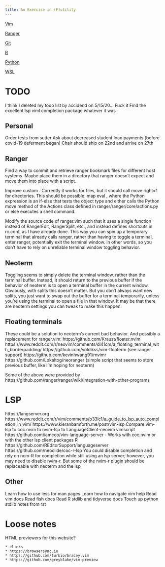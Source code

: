 ```yaml
---
title: An Exercise in (F)utility
---
```


[Vim](vim)

[Ranger](ranger)

[Git](git)

[R](r)

[Python](python)

[WSL](wsl)

# TODO

I think I deleted my todo list by accidend on 5/15/20... Fuck it
Find the excellent lsp viml completion package whatever it was


## Personal

Order tests from sutter
Ask about decreased student loan payments (before covid-19 deferment began)
Chair should ship on 22nd and arrive on 27th

## Ranger

Find a way to commit and retrieve ranger bookmark files for different host
systems. Maybe place them in a directory that ranger doesn't expect and move
them into place with a script.

Improve custom <cr>. Currently it works for files, but it should call move
right=1 for directories. This should be possible:
map <cr> eval <python-expr>,
where the Python expression is an if-else that tests the object type and either
calls the Python move method of the Actions class defined in
ranger/ranger/core/actions.py or else executes a shell command.

Modify the source code of ranger.vim such that it uses a single function instead
of RangerEdit, RangerSplit, etc., and instead defines shortcuts in rc.conf, as I
have already done. This way you can spin up a temporary terminal that already
calls ranger, rather than having to toggle a terminal, enter ranger, potentially
exit the terminal window. In other words, so you don't have to rely on
unreliable terminal window toggling behavior.

## Neoterm

Toggling seems to simply delete the terminal window, rather than the terminal
buffer. Instead, it should return to the previous buffer if the behavior of
neoterm is to open a terminal buffer in the current window. Obviously, with
splits this doesn't matter. But you don't always want new splits, you just want
to swap out the buffer for a terminal temporarily, unless you're using the
terminal to open a file in that window. It may be that there are neoterm
settings you can tweak to make this happen.

## Floating terminals

These could be a solution to neoterm's current bad behavior. And possibly a
replacement for ranger.vim:
https://github.com/Kraust/floater.nvim
https://www.reddit.com/r/neovim/comments/di41cm/a_floating_terminal_with_borderpadding/
https://github.com/voldikss/vim-floaterm (see ranger support)
https://github.com/kevinhwang91/rnvimr
https://github.com/Lokaltog/neoranger (simple script that seems to store
previous buffer, like I'm hoping for neoterm)

Some of the above were provided by https://github.com/ranger/ranger/wiki/Integration-with-other-programs

# LSP

https://langserver.org
https://www.reddit.com/r/vim/comments/b33lc1/a_guide_to_lsp_auto_completion_in_vim/
https://www.kieranbamforth.me/post/vim-lsp
Compare vim-lsp to coc.nvim to nvim-lsp to LanguageClient-neovim
vimscript https://github.com/iamcco/vim-language-server
    - Works with coc.nvim or with the other lsp client packages
R
    https://github.com/REditorSupport/languageserver
    https://github.com/neoclide/coc-r-lsp
    You could disable completion and rely on ncm-R for completion while still
    using an lsp server; however, you may need to disable nvim-r. But some of
    the nvim-r plugin should be replaceable with neoterm and the lsp

## Other

Learn how to use less for man pages
Learn how to navigate vim help
Read vim docs
Read fish docs
Read R stdlib and tidyverse docs
Touch up python stdlib notes from rst

# Loose notes

HTML previewers for this website?

    * elinks
    * https://browsersync.io
    * https://github.com/turbio/bracey.vim
    * https://github.com/greyblake/vim-preview




